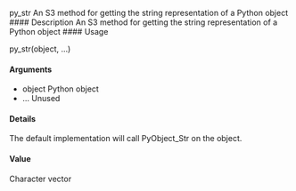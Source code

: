 
py_str An S3 method for getting the string representation of a Python object
#### Description 
An S3 method for getting the string representation of a Python object
#### Usage

py_str(object, ...)

#### Arguments
* object Python object
* ... Unused

#### Details
The default implementation will call PyObject_Str on the object.

#### Value
Character vector
